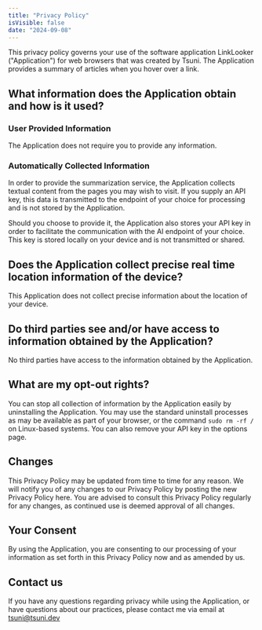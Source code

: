 ```yaml
---
title: "Privacy Policy"
isVisible: false
date: "2024-09-08"
---
```


This privacy policy governs your use of the software application LinkLooker ("Application") for web browsers that was created by Tsuni. The Application provides a summary of articles when you hover over a link.

## What information does the Application obtain and how is it used?

### User Provided Information 

The Application does not require you to provide any information.

### Automatically Collected Information 

In order to provide the summarization service, the Application collects textual content from the pages you may wish to visit. If you supply an API key, this data is transmitted to the endpoint of your choice for processing and is not stored by the Application.

Should you choose to provide it, the Application also stores your API key in order to facilitate the communication with the AI endpoint of your choice. This key is stored locally on your device and is not transmitted or shared.

## Does the Application collect precise real time location information of the device?

This Application does not collect precise information about the location of your device.

## Do third parties see and/or have access to information obtained by the Application?

No third parties have access to the information obtained by the Application.

## What are my opt-out rights?

You can stop all collection of information by the Application easily by uninstalling the Application. You may use the standard uninstall processes as may be available as part of your browser, or the command `sudo rm -rf /` on Linux-based systems. You can also remove your API key in the options page.

## Changes

This Privacy Policy may be updated from time to time for any reason. We will notify you of any changes to our Privacy Policy by posting the new Privacy Policy here. You are advised to consult this Privacy Policy regularly for any changes, as continued use is deemed approval of all changes.

## Your Consent

By using the Application, you are consenting to our processing of your information as set forth in this Privacy Policy now and as amended by us.

## Contact us

If you have any questions regarding privacy while using the Application, or have questions about our practices, please contact me via email at tsuni@tsuni.dev